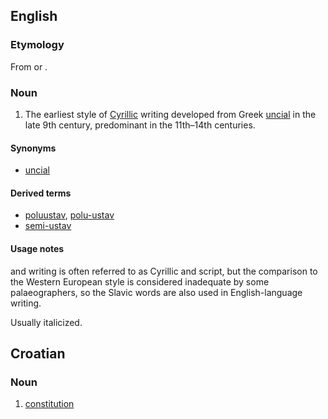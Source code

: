 == English ==
=== Etymology ===
From {{etyl|sla}} {{term|устав||tr=ustáv|lang=sla|sc=Cyrl}} or {{etyl|cu}} {{term|оустав||tr=ustav|lang=cu|sc=Cyrs}}.

=== Noun ===
{{en-noun|sg=''ustav''|pl='''''[[ustavs]]'''''}}

# {{context|palaeography}} The earliest style of [[Cyrillic]] writing developed from Greek [[uncial]] in the late 9th century, predominant in the 11th–14th centuries.

==== Synonyms ====
* [[uncial]]

==== Derived terms ====
* [[poluustav]], [[polu-ustav]]
* [[semi-ustav]]

==== Usage notes ====
{{term||Ustav}} and {{term|poluustav}} writing is often referred to as Cyrillic {{term|uncial}} and {{term|semi-uncial}} script, but the comparison to the Western European style is considered inadequate by some palaeographers, so the Slavic words are also used in English-language writing.  

Usually italicized.

==Croatian==

===Noun===
{{hr-noun|m}}

# [[constitution]]